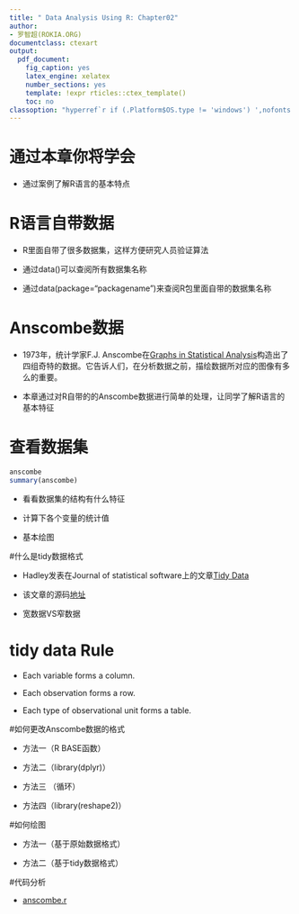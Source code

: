 ```yaml
---
title: " Data Analysis Using R: Chapter02"
author: 
- 罗智超(ROKIA.ORG)
documentclass: ctexart
output:
  pdf_document:
    fig_caption: yes
    latex_engine: xelatex
    number_sections: yes
    template: !expr rticles::ctex_template()
    toc: no
classoption: "hyperref`r if (.Platform$OS.type != 'windows') ',nofonts'`"
---
```


# 通过本章你将学会

- 通过案例了解R语言的基本特点

# R语言自带数据

- R里面自带了很多数据集，这样方便研究人员验证算法

- 通过data()可以查阅所有数据集名称

- 通过data(package="packagename")来查阅R包里面自带的数据集名称

# Anscombe数据

- 1973年，统计学家F.J. Anscombe在[Graphs in Statistical Analysis](http://www.jstor.org/stable/2682899)构造出了四组奇特的数据。它告诉人们，在分析数据之前，描绘数据所对应的图像有多么的重要。

- 本章通过对R自带的的Anscombe数据进行简单的处理，让同学了解R语言的基本特征

# 查看数据集
```r
anscombe
summary(anscombe)
```

- 看看数据集的结构有什么特征

- 计算下各个变量的统计值

- 基本绘图

#什么是tidy数据格式

- Hadley发表在Journal of statistical software上的文章[Tidy Data](http://www.jstatsoft.org/v59/i10/paper)

- 该文章的源码[地址](https://github.com/hadley/tidy-data)

- 宽数据VS窄数据

# tidy data Rule

- Each variable forms a column.

- Each observation forms a row.

- Each type of observational unit forms a table.


#如何更改Anscombe数据的格式

- 方法一（R BASE函数）

- 方法二（library(dplyr)）

- 方法三 （循环）

- 方法四（library(reshape2)）

#如何绘图

- 方法一（基于原始数据格式）

- 方法二（基于tidy数据格式）

#代码分析

- [anscombe.r](https://github.com/zhichaoluo/DataAnalysis/blob/master/Anscombe.R)






